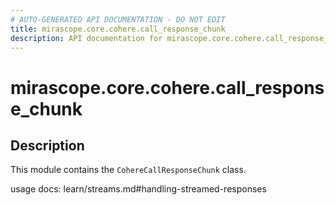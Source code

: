 ```yaml
---
# AUTO-GENERATED API DOCUMENTATION - DO NOT EDIT
title: mirascope.core.cohere.call_response_chunk
description: API documentation for mirascope.core.cohere.call_response_chunk
---
```


# mirascope.core.cohere.call_response_chunk

<ApiType type="Module" />

## Description

This module contains the `CohereCallResponseChunk` class.

usage docs: learn/streams.md#handling-streamed-responses



